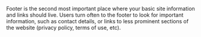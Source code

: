 Footer is the second most important place where your basic site information and links should live. Users turn often to the footer to look for important information, such as contact details, or links to less prominent sections of the website (privacy policy, terms of use, etc).

<!--
```js
import { Footer } from '@wfp/ui';
```

```js
<Footer
  className="some-class" //optional
  logo="url/to/mobile/logo"
  logoExtended="url/to/desktop/logo"
  metaContent="Some Content"
  mobilePageWidth="full" //optional
  pageWidth="md">
   <div className="wfp--footer__info">
    <div className="wfp--footer__info__item">
      <p className="wfp--footer__label">A label</p>
      <ul className="wfp--footer__list">
        <li>
          <Link href="http://www.wfp.org">First Link</Link>
        </li>
        <li>
          <Link href="http://www.wfp.org">Second Link</Link>
        </li>
      </ul>
    </div>
    <div className="wfp--footer__info__item">
      <p className="wfp--footer__label">Another label</p>
      <ul className="wfp--footer__list">
        <li>
          <Link href="http://www.wfp.org">First Link</Link>
        </li>
        <li>
          <Link href="http://www.wfp.org">Second Link</Link>
        </li>
      </ul>
    </div>
  </div>
</Footer>
```

| Setting         | Default                                       | Options               | Role                                                                                                  |
| --------------- | --------------------------------------------- | --------------------- | ----------------------------------------------------------------------------------------------------- |
| children        | `undefined`                                   | `string`              | The value which should be displayed                                                                   |
| options         | `undefined`                                   | `xs` `sm` `md` `lg`   | Set the maximum width of the Wrapper content `xs`: `500px` `sm`: `700px` `md`:`1000px` `lg`: `1200px` |
| mobilePageWidth | `undefined`                                   | `full` `sm` `md` `lg` | Width on mobile devices `full`: `100%`                                                                |
| className       | `undefined`                                   | `string`              | Set Footer className                                                                                  |
| Logo            | `Vertical black english Logo from @wfp/icons` | `string`              | Footer Logo on Mobile Devices, if not set the default logo from `@wfp/icons` be used.                 |
| Logo            | `Extended black english from @wfp/icons`      | `string`              | Footer on Desktop Devices, if not set the default logo from `@wfp/icons` be used.                     |
| metaContent     | `undefined`                                   | `string` `component`  | Footer meta text                                                                                      |
-->
